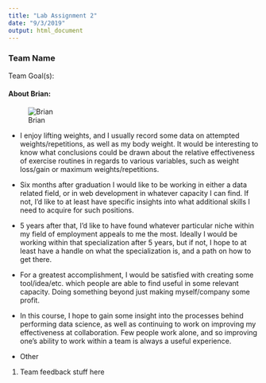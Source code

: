 ---
title: "Lab Assignment 2"
date: "9/3/2019"
output: html_document
---

### Team Name

<!--![Team Name](Placeholder for team photo)-->

Team Goal(s):

#### About Brian:

![Brian](https://www.earthdatascience.org/images/courses/earth-analytics/lidar-raster-data-r/silly-dog.png)

* I enjoy lifting weights, and I usually record some data on attempted weights/repetitions, as well as my body weight. It would be interesting to know what conclusions could be drawn about the relative effectiveness of exercise routines in regards to various variables, such as weight loss/gain or maximum weights/repetitions.

* Six months after graduation I would like to be working in either a data related field, or in web development in whatever capacity I can find. If not, I'd like to at least have specific insights into what additional skills I need to acquire for such positions.

* 5 years after that, I'd like to have found whatever particular niche within my field of employment appeals to me the most. Ideally I would be working within that specialization after 5 years, but if not, I hope to at least have a handle on what the specialization is, and a path on how to get there.

* For a greatest accomplishment, I would be satisfied with creating some tool/idea/etc. which people are able to find useful in some relevant capacity. Doing something beyond just making myself/company some profit.

* In this course, I hope to gain some insight into the processes behind performing data science, as well as continuing to work on improving my effectiveness at collaboration. Few people work alone, and so improving one's ability to work within a team is always a useful experience.

* Other

1. Team feedback stuff here
